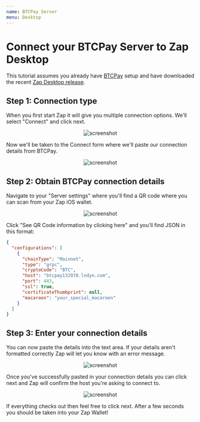 ```yaml
---
name: BTCPay Server
menu: Desktop
---
```


# Connect your BTCPay Server to Zap Desktop

This tutorial assumes you already have [BTCPay](https://github.com/btcpayserver/btcpayserver) setup and have downloaded the recent [Zap Desktop release](https://github.com/LN-Zap/zap-desktop/releases).

## Step 1: Connection type

When you first start Zap it will give you multiple connection options. We'll select "Connect" and click next.

<p align="center">
  <img
    src="https://i.imgur.com/XH3UreT.png"
    alt="screenshot"
    style={{ maxWidth: "100%" }}
  />
</p>

Now we'll be taken to the Connect form where we'll paste our connection details from BTCPay.

<p align="center">
  <img
    src="https://i.imgur.com/jd5LNv5.png"
    alt="screenshot"
    style={{ maxWidth: "100%" }}
  />
</p>

## Step 2: Obtain BTCPay connection details

Navigate to your "Server settings" where you'll find a QR code where you can scan from your Zap iOS wallet.

<p align="center">
  <img
    src="https://i.imgur.com/0wbTZjt.png"
    alt="screenshot"
    style={{ maxWidth: "100%" }}
  />
</p>

Click "See QR Code information by clicking here" and you'll find JSON in this format:

```json
{
  "configurations": [
    {
      "chainType": "Mainnet",
      "type": "grpc",
      "cryptoCode": "BTC",
      "host": "btcpay132978.lndyn.com",
      "port": 443,
      "ssl": true,
      "certificateThumbprint": null,
      "macaroon": "your_special_macaroon"
    }
  ]
}
```

## Step 3: Enter your connection details

You can now paste the details into the text area. If your details aren't formatted correctly Zap will let you know with an error message.

<p align="center">
  <img
    src="https://i.imgur.com/nYish8Z.png"
    alt="screenshot"
    style={{ maxWidth: "100%" }}
  />
</p>

Once you've successfully pasted in your connection details you can click next and Zap will confirm the host you're asking to connect to.

<p align="center">
  <img
    src="https://i.imgur.com/acAPsnb.png"
    alt="screenshot"
    style={{ maxWidth: "100%" }}
  />
</p>

If everything checks out then feel free to click next. After a few seconds you should be taken into your Zap Wallet!
